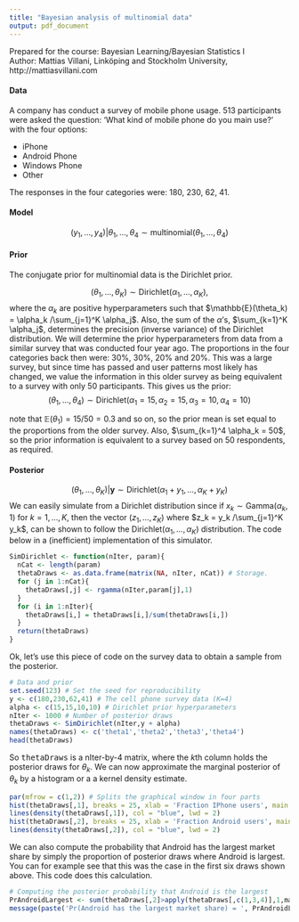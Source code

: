 ```yaml
---
title: "Bayesian analysis of multinomial data"
output: pdf_document
---
```



Prepared for the course: Bayesian Learning/Bayesian Statistics I\
Author: Mattias Villani, Linköping and Stockholm University, http://mattiasvillani.com

#### **Data**
A company has conduct a survey of mobile phone usage. 513 participants were asked the question: 'What kind of mobile phone do you main use?' with the four options:

* iPhone
* Android Phone
* Windows Phone
* Other

The responses in the four categories were: 180, 230, 62, 41.


#### **Model**
$$
(y_1,\ldots,y_4) \vert \theta_1,\ldots,\theta_4 \sim \mathrm{multinomial}(\theta_1,\ldots,\theta_4)
$$

#### **Prior**

The conjugate prior for multinomial data is the Dirichlet prior. 

$$
(\theta_1,\ldots,\theta_K) \sim \mathrm{Dirichlet}(\alpha_1,\ldots,\alpha_K),
$$
where the $\alpha_k$ are positive hyperparameters such that $\mathbb{E}(\theta_k) = \alpha_k /\sum_{j=1}^K \alpha_j$. Also, the sum of the $\alpha$'s, $\sum_{k=1}^K \alpha_j$, determines the precision (inverse variance) of the Dirichlet distribution. 
We will determine the prior hyperparameters from data from a similar survey that was conducted four year ago. The proportions in the four categories back then were: 30%, 30%, 20% and 20%. This was a large survey, but since time has passed and user patterns most likely has changed, we value the information in this older survey as being equivalent to a survey with only 50 participants. This gives us the prior:
$$
(\theta_1,\ldots,\theta_4) \sim \mathrm{Dirichlet}(\alpha_1 = 15,\alpha_2 = 15,\alpha_3 = 10,\alpha_4=10)
$$

note that $\mathbb{E}(\theta_1) = 15/50 = 0.3$ and so on, so the prior mean is set equal to the proportions from the older survey. Also, $\sum_{k=1}^4 \alpha_k = 50$, so the prior information is equivalent to a survey based on 50 respondents, as required.

#### **Posterior**
$$(\theta_1,\ldots,\theta_K) \vert \mathbf{y} \sim \mathrm{Dirichlet}(\alpha_1 + y_1,\ldots,\alpha_K + y_K)$$
We can easily simulate from a Dirichlet distribution since if $x_k \sim \mathrm{Gamma}(\alpha_k,1)$ for $k=1,\ldots,K$, then the vector $(z_1,\ldots,z_K)$ where $z_k = y_k /\sum_{j=1}^K y_k$, can be shown to follow the $\mathrm{Dirichlet}(\alpha_1,\ldots,\alpha_K)$ distribution. The code below in a (inefficient) implementation of this simulator.

```r
SimDirichlet <- function(nIter, param){ 	
  nCat <- length(param) 	
  thetaDraws <- as.data.frame(matrix(NA, nIter, nCat)) # Storage. 	
  for (j in 1:nCat){ 		
    thetaDraws[,j] <- rgamma(nIter,param[j],1) 	
  } 	
  for (i in 1:nIter){ 		
    thetaDraws[i,] = thetaDraws[i,]/sum(thetaDraws[i,])	
  } 	
  return(thetaDraws) 
}

```

Ok, let's use this piece of code on the survey data to obtain a sample from the posterior.
```r
# Data and prior
set.seed(123) # Set the seed for reproducibility
y <- c(180,230,62,41) # The cell phone survey data (K=4)
alpha <- c(15,15,10,10) # Dirichlet prior hyperparameters 
nIter <- 1000 # Number of posterior draws
thetaDraws <- SimDirichlet(nIter,y + alpha)
names(thetaDraws) <- c('theta1','theta2','theta3','theta4')
head(thetaDraws)
```

So <tt>thetaDraws</tt> is a nIter-by-4 matrix, where the $k$th column holds the posterior draws for $\theta_k$. We can now approximate the marginal posterior of $\theta_k$ by a histogram or a a kernel density estimate.

```r
par(mfrow = c(1,2)) # Splits the graphical window in four parts
hist(thetaDraws[,1], breaks = 25, xlab = 'Fraction IPhone users', main ='iPhone', freq = FALSE)  
lines(density(thetaDraws[,1]), col = "blue", lwd = 2)
hist(thetaDraws[,2], breaks = 25, xlab = 'Fraction Android users', main ='Android', freq = FALSE)
lines(density(thetaDraws[,2]), col = "blue", lwd = 2)

```
We can also compute the probability that Android has the largest market share by simply the proportion of posterior draws where Android is largest. You can for example see that this was the case in the first six draws shown above. This code does this calculation.

```r
# Computing the posterior probability that Android is the largest
PrAndroidLargest <- sum(thetaDraws[,2]>apply(thetaDraws[,c(1,3,4)],1,max))/nIter
message(paste('Pr(Android has the largest market share) = ', PrAndroidLargest))

```

